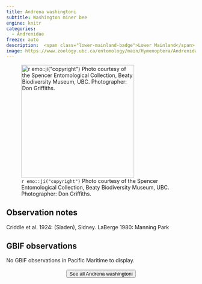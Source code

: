 ```yaml
---
title: Andrena washingtoni
subtitle: Washington miner bee
engine: knitr
categories:
  - Andrenidae
freeze: auto
description:  <span class="lower-mainland-badge">Lower Mainland</span>
image: https://www.zoology.ubc.ca/entomology/main/Hymenoptera/Andrenidae/Andrena%20washingtoni%20(3lateral).jpg
---
```

![`r emo::ji("copyright")` Photo courtesy of the Spencer Entomological Collection, Beaty Biodiversity Museum, UBC. Photographer: Don Griffiths.](https://www.zoology.ubc.ca/entomology/main/Hymenoptera/Andrenidae/Andrena%20washingtoni%20(3lateral).jpg){height=300}

## Observation notes  
Criddle et al. 1924: (Sladen), <span class="hl-place-name">Sidney</span>. LaBerge 1980: <span class="hl-place-name">Manning Park</span>

## GBIF observations  
No GBIF observations in Pacific Maritime to display.
<br><br>
<center>


<a href="https://www.zoology.ubc.ca/entomology/main/Hymenoptera/Andrenidae/Andrena%20washingtoni.php"><button type="button" class="btn btn-secondary">See all Andrena washingtoni <i class="fa-solid fa-arrow-up-right-from-square"></i> </button></a>
</center>
